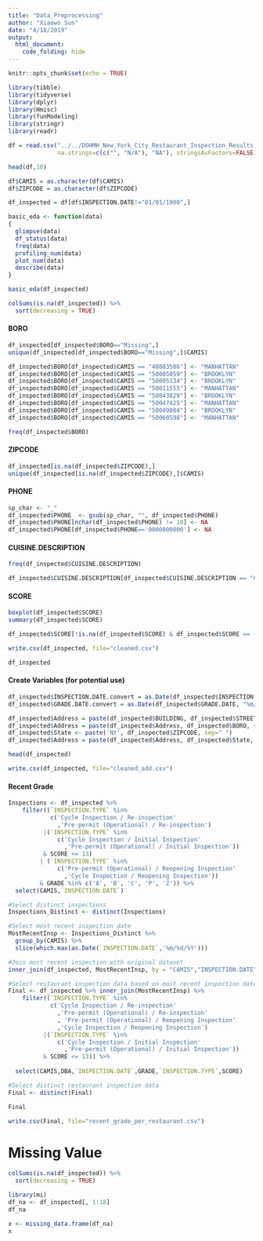 ```yaml
---
title: "Data_Preprocessing"
author: "Xiaowo Sun"
date: "4/18/2019"
output: 
  html_document:
    code_folding: hide
---
```


```r
knitr::opts_chunk$set(echo = TRUE)
```

```r
library(tibble)
library(tidyverse) 
library(dplyr)
library(Hmisc)
library(funModeling)
library(stringr)
library(readr)
```

```r
df = read.csv("../../DOHMH_New_York_City_Restaurant_Inspection_Results.csv", 
              na.strings=c(c("", "N/A"), "NA"), stringsAsFactors=FALSE)
```

```r
head(df,10)
```

```r
df$CAMIS = as.character(df$CAMIS)
df$ZIPCODE = as.character(df$ZIPCODE)
```

```r
df_inspected = df[df$INSPECTION.DATE!="01/01/1900",]
```

```r
basic_eda <- function(data)
{
  glimpse(data)
  df_status(data)
  freq(data) 
  profiling_num(data)
  plot_num(data)
  describe(data)
}

basic_eda(df_inspected)
```

```r
colSums(is.na(df_inspected)) %>%
  sort(decreasing = TRUE)
```

#### BORO
```r
df_inspected[df_inspected$BORO=="Missing",]
unique(df_inspected[df_inspected$BORO=="Missing",]$CAMIS)

df_inspected$BORO[df_inspected$CAMIS == "40883586"] <- "MANHATTAN"
df_inspected$BORO[df_inspected$CAMIS == "50005059"] <- "BROOKLYN"
df_inspected$BORO[df_inspected$CAMIS == "50005134"] <- "BROOKLYN"
df_inspected$BORO[df_inspected$CAMIS == "50011555"] <- "MANHATTAN"
df_inspected$BORO[df_inspected$CAMIS == "50043829"] <- "BROOKLYN"
df_inspected$BORO[df_inspected$CAMIS == "50047425"] <- "MANHATTAN"
df_inspected$BORO[df_inspected$CAMIS == "50049804"] <- "BROOKLYN"
df_inspected$BORO[df_inspected$CAMIS == "50060598"] <- "MANHATTAN"

freq(df_inspected$BORO) 
```

#### ZIPCODE
```r
df_inspected[is.na(df_inspected$ZIPCODE),]
unique(df_inspected[is.na(df_inspected$ZIPCODE),]$CAMIS)
```

#### PHONE
```r
sp_char <- "_"
df_inspected$PHONE  <- gsub(sp_char, "", df_inspected$PHONE)
df_inspected$PHONE[nchar(df_inspected$PHONE) != 10] <- NA 
df_inspected$PHONE[df_inspected$PHONE=='0000000000'] <- NA
```

#### CUISINE.DESCRIPTION
```r
freq(df_inspected$CUISINE.DESCRIPTION)
```
```r
df_inspected$CUISINE.DESCRIPTION[df_inspected$CUISINE.DESCRIPTION == "CafÃ©/Coffee/Tea"] <- "Cafe/Coffee/Tea"
```

#### SCORE
```r
boxplot(df_inspected$SCORE)
summary(df_inspected$SCORE)
```

```r
df_inspected$SCORE[!is.na(df_inspected$SCORE) & df_inspected$SCORE == -1] <- NA
```

```r
write.csv(df_inspected, file="cleaned.csv")
```

```r
df_inspected
```

#### Create Variables (for potential use)
```r
df_inspected$INSPECTION.DATE.convert = as.Date(df_inspected$INSPECTION.DATE, "%m/%d/%Y")
df_inspected$GRADE.DATE.convert = as.Date(df_inspected$GRADE.DATE, "%m/%d/%Y")

df_inspected$Address = paste(df_inspected$BUILDING, df_inspected$STREET, sep=" ")
df_inspected$Address = paste(df_inspected$Address, df_inspected$BORO, sep=", ")
df_inspected$State <- paste('NY', df_inspected$ZIPCODE, sep=" ")
df_inspected$Address = paste(df_inspected$Address, df_inspected$State, sep=", ")
```

```r
head(df_inspected)
```

```r
write.csv(df_inspected, file="cleaned_add.csv")
```

#### Recent Grade
```r
Inspections <- df_inspected %>%
    filter((`INSPECTION.TYPE` %in% 
            c('Cycle Inspection / Re-inspection'
              ,'Pre-permit (Operational) / Re-inspection')
          |(`INSPECTION.TYPE` %in%
              c('Cycle Inspection / Initial Inspection'
                ,'Pre-permit (Operational) / Initial Inspection')) 
          & SCORE <= 13)
         | (`INSPECTION.TYPE` %in%  
              c('Pre-permit (Operational) / Reopening Inspection'
                ,'Cycle Inspection / Reopening Inspection'))
         & GRADE %in% c('A', 'B', 'C', 'P', 'Z')) %>%
  select(CAMIS,`INSPECTION.DATE`)

#Select distinct inspections
Inspections_Distinct <- distinct(Inspections)

#Select most recent inspection date
MostRecentInsp <- Inspections_Distinct %>%
  group_by(CAMIS) %>%
  slice(which.max(as.Date(`INSPECTION.DATE`,'%m/%d/%Y')))

#Join most recent inspection with original dataset
inner_join(df_inspected, MostRecentInsp, by = "CAMIS","INSPECTION.DATE")

#Select restaurant inspection data based on most recent inspection date
Final <- df_inspected %>% inner_join(MostRecentInsp) %>%
    filter((`INSPECTION.TYPE` %in% 
            c('Cycle Inspection / Re-inspection'
              ,'Pre-permit (Operational) / Re-inspection'
              , 'Pre-permit (Operational) / Reopening Inspection' 
              ,'Cycle Inspection / Reopening Inspection')
          |(`INSPECTION.TYPE` %in%
              c('Cycle Inspection / Initial Inspection'
                ,'Pre-permit (Operational) / Initial Inspection')) 
          & SCORE <= 13)) %>%
  
  select(CAMIS,DBA,`INSPECTION.DATE`,GRADE,`INSPECTION.TYPE`,SCORE)

#Select distinct restaurant inspection data
Final <- distinct(Final)

```

```r
Final
```


```r
write.csv(Final, file="recent_grade_per_restaurant.csv")
```

# Missing Value
```r
colSums(is.na(df_inspected)) %>%
  sort(decreasing = TRUE)
```



```r
library(mi)
df_na <- df_inspected[, 1:18]
df_na
```

```r
x <- missing_data.frame(df_na)
x
```
